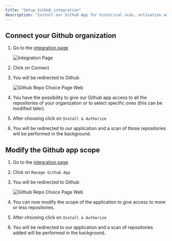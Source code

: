 ```yaml
---
title: "Setup GitHub integration"
description: "Install our Github App for historical scan, activation and review in the PR"
---
```


## Connect your Github organization

1. Go to the [integration page](https://app.symbioticsec.ai/settings/integrations)

   ![Integration Page](/content/admins/images/integration_page.png)
2. Click on Connect
3. You will be redirected to Github

   ![Github Repo Choice Page Web](/content/admins/images/github_repo_choice_page.webp)
4. You have the possibility to give our Github app access to all the repositories of your organization or to select specific ones (this can be modified later).
5. After choosing click on `Install & Authorize`
6. You will be redirected to our application and a scan of those repositories will be performed in the background.

## Modify the Github app scope

1. Go to the [integration page](https://app.symbioticsec.ai/settings/integrations)
2. Click on `Manage Github App`
3. You will be redirected to Github

   ![Github Repo Choice Page Web](/content/admins/images/github_repo_choice_page.webp)
4. You can now modify the scope of the application to give access to more or less repositories.
5. After choosing click on `Install & Authorize`
6. You will be redirected to our application and a scan of repositories added will be performed in the background.